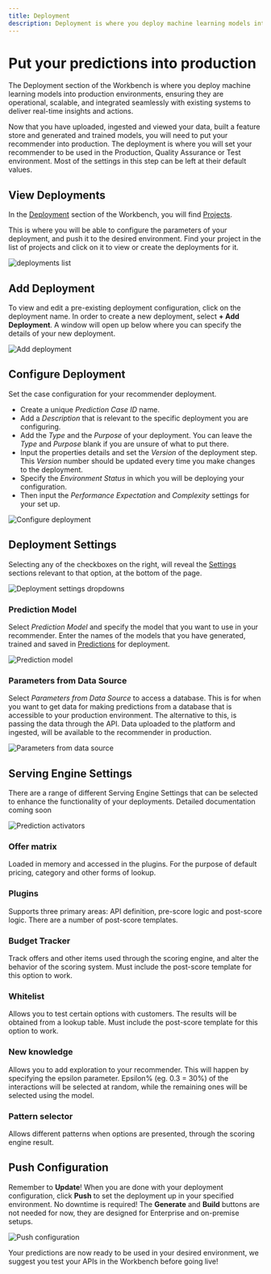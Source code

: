 ```yaml
---
title: Deployment
description: Deployment is where you deploy machine learning models into production environments, ensuring they are operational, scalable, and integrated seamlessly with existing systems to deliver real-time insights and actions.
---
```


# Put your predictions into production
The Deployment section of the Workbench is where you deploy machine learning models into production environments, ensuring they are operational, scalable, and integrated seamlessly with existing systems to deliver real-time insights and actions.

Now that you have uploaded, ingested and viewed your data, built a feature store and generated and trained models, you will need to put your recommender into production. The deployment is where you will set your recommender to be used in the Production, Quality Assurance or Test environment.
<Callout type="warning" title="Default settings are good!">
Most of the settings in this step can be left at their default values.
</Callout>

## View Deployments
In the <u>Deployment</u> section of the Workbench, you will find <u>Projects</u>.

This is where you will be able to configure the parameters of your deployment, and push it to the desired environment.
Find your project in the list of projects and click on it to view or create the deployments for it.

![deployments list](/images/recommender/6_Deployment/0_deployments.png)

## Add Deployment
To view and edit a pre-existing deployment configuration, click on the deployment name. In order to create a new deployment, select **+ Add Deployment**.
A window will open up below where you can specify the details of your new deployment.

![Add deployment](/images/recommender/6_Deployment/1_deployments_add.png)

## Configure Deployment
Set the case configuration for your recommender deployment.
- Create a unique *Prediction Case ID* name.
- Add a *Description* that is relevant to the specific deployment you are configuring.
- Add the *Type* and the *Purpose* of your deployment. You can leave the *Type* and *Purpose* blank if you are unsure of what to put there.
- Input the properties details and set the *Version* of the deployment step. This *Version* number should be updated every time you make changes to the deployment.
- Specify the *Environment Status* in which you will be deploying your configuration.
- Then input the *Performance Expectation* and *Complexity* settings for your set up.

![Configure deployment](/images/recommender/6_Deployment/2_deployments_details.png)

## Deployment Settings
Selecting any of the checkboxes on the right, will reveal the <u>Settings</u> sections relevant to that option, at the bottom of the page.

![Deployment settings dropdowns](/images/recommender/6_Deployment/3_deployments_settings.png)

### Prediction Model
Select *Prediction Model* and specify the model that you want to use in your recommender.
Enter the names of the models that you have generated, trained and saved in <u>Predictions</u> for deployment.

![Prediction model](/images/recommender/6_Deployment/4_deployments_prediction_model.png)

### Parameters from Data Source
Select *Parameters from Data Source* to access a database.
This is for when you want to get data for making predictions from a database that is accessible to your production environment. The alternative to this, is passing the data through the API.
Data uploaded to the platform and ingested, will be available to the recommender in production.

![Parameters from data source](/images/recommender/6_Deployment/5_deployments_parameters.png)

## Serving Engine Settings
There are a range of different Serving Engine Settings that can be selected to enhance the functionality of your deployments.
<Callout type="note" title="Prediction Activators further documentation">
Detailed documentation coming soon
</Callout>

![Prediction activators](/images/recommender/6_Deployment/6_deployments_ses.png)

### Offer matrix
Loaded in memory and accessed in the plugins. For the purpose of default pricing, category and other forms of lookup.
### Plugins
Supports three primary areas: API definition, pre-score logic and post-score logic. There are a number of post-score templates.
### Budget Tracker
Track offers and other items used through the scoring engine, and alter the behavior of the scoring system. Must include the post-score template for this option to work.
### Whitelist
Allows you to test certain options with customers. The results will be obtained from a lookup table. Must include the post-score template for this option to work.
### New knowledge
Allows you to add exploration to your recommender. This will happen by specifying the epsilon parameter. Epsilon% (eg. 0.3 = 30%) of the interactions will be selected at random, while the remaining ones will be selected using the model.
### Pattern selector
Allows different patterns when options are presented, through the scoring engine result.

## Push Configuration
Remember to **Update**!
When you are done with your deployment configuration, click **Push** to set the deployment up in your specified environment. No downtime is required!
The **Generate** and **Build** buttons are not needed for now, they are designed for Enterprise and on-premise setups.

![Push configuration](/images/recommender/6_Deployment/7_deployments_push.png)

<Callout style="banner" title="">
Your predictions are now ready to be used in your desired environment, we suggest you test your APIs in the Workbench before going live!
</Callout>
